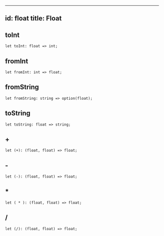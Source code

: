 
---
id: float
title: Float
---

## toInt

```
let toInt: float => int;
```

## fromInt

```
let fromInt: int => float;
```

## fromString

```
let fromString: string => option(float);
```

## toString

```
let toString: float => string;
```

## +

```
let (+): (float, float) => float;
```

## -

```
let (-): (float, float) => float;
```

## \*

```
let ( * ): (float, float) => float;
```

## /

```
let (/): (float, float) => float;
```
